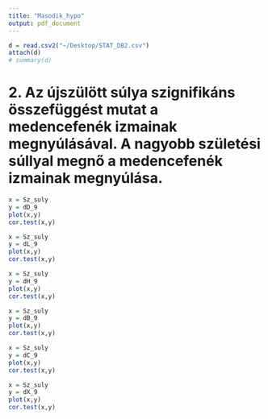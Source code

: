 ```yaml
---
title: "Masodik_hypo"
output: pdf_document
---
```

```r
d = read.csv2("~/Desktop/STAT_DB2.csv")
attach(d)
# summary(d)
```
# 2. Az újszülött súlya szignifikáns összefüggést mutat a medencefenék izmainak megnyúlásával. A nagyobb születési súllyal megnő a medencefenék izmainak megnyúlása.

```r
x = Sz_suly
y = dD_9
plot(x,y)
cor.test(x,y)
```

```r
x = Sz_suly
y = dL_9
plot(x,y)
cor.test(x,y)
```

```r
x = Sz_suly
y = dH_9
plot(x,y)
cor.test(x,y)
```

```r
x = Sz_suly
y = dB_9
plot(x,y)
cor.test(x,y)
```

```r
x = Sz_suly
y = dC_9
plot(x,y)
cor.test(x,y)
```

```r
x = Sz_suly
y = dX_9
plot(x,y)
cor.test(x,y)
```

